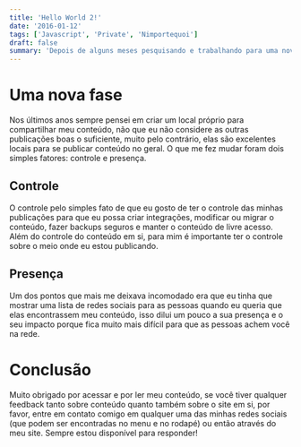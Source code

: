 ```yaml
---
title: 'Hello World 2!'
date: '2016-01-12'
tags: ['Javascript', 'Private', 'Nimportequoi']
draft: false
summary: 'Depois de alguns meses pesquisando e trabalhando para uma nova fase de produção de conteúdos, este blog finalmente saiu do papel!'
---
```


# Uma nova fase

Nos últimos anos sempre pensei em criar um local próprio para compartilhar meu conteúdo, não que eu não considere as outras publicações boas o suficiente, muito pelo contrário, elas são excelentes locais para se publicar conteúdo no geral. O que me fez mudar foram dois simples fatores: controle e presença.

## Controle

O controle pelo simples fato de que eu gosto de ter o controle das minhas publicações para que eu possa criar integrações, modificar ou migrar o conteúdo, fazer backups seguros e manter o conteúdo de livre acesso. Além do controle do conteúdo em si, para mim é importante ter o controle sobre o meio onde eu estou publicando.

## Presença

Um dos pontos que mais me deixava incomodado era que eu tinha que mostrar uma lista de redes sociais para as pessoas quando eu queria que elas encontrassem meu conteúdo, isso dilui um pouco a sua presença e o seu impacto porque fica muito mais difícil para que as pessoas achem você na rede.

# Conclusão

Muito obrigado por acessar e por ler meu conteúdo, se você tiver qualquer feedback tanto sobre conteúdo quanto também sobre o site em si, por favor, entre em contato comigo em qualquer uma das minhas redes sociais (que podem ser encontradas no menu e no rodapé) ou então através do meu site. Sempre estou disponível para responder!
